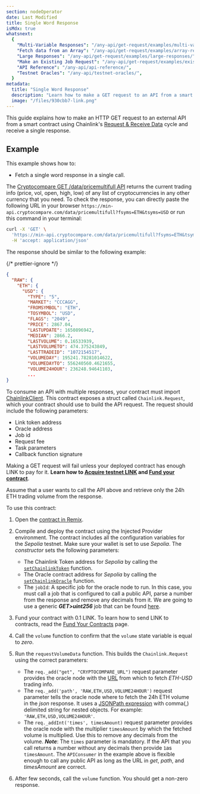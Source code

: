 ```yaml
---
section: nodeOperator
date: Last Modified
title: Single Word Response
isMdx: true
whatsnext:
  {
    "Multi-Variable Responses": "/any-api/get-request/examples/multi-variable-responses/",
    "Fetch data from an Array": "/any-api/get-request/examples/array-response/",
    "Large Responses": "/any-api/get-request/examples/large-responses/",
    "Make an Existing Job Request": "/any-api/get-request/examples/existing-job-request/",
    "API Reference": "/any-api/api-reference/",
    "Testnet Oracles": "/any-api/testnet-oracles/",
  }
metadata:
  title: "Single Word Response"
  description: "Learn how to make a GET request to an API from a smart contract, using Chainlink."
  image: "/files/930cbb7-link.png"
---
```



<AnyApiCallout callout="usefunctions" />

This guide explains how to make an HTTP GET request to an external API from a smart contract using Chainlink's [Request & Receive Data](/any-api/introduction) cycle and receive a single response.

<AnyApiCallout callout="prerequisites" />

## Example

This example shows how to:

- Fetch a single word response in a single call.

The [Cryptocompare GET /data/pricemultifull API](https://min-api.cryptocompare.com/documentation?key=Price&cat=multipleSymbolsFullPriceEndpoint) returns the current trading info (price, vol, open, high, low) of any list of cryptocurrencies in any other currency that you need. To check the response, you can directly paste the following URL in your browser `https://min-api.cryptocompare.com/data/pricemultifull?fsyms=ETH&tsyms=USD` or run this command in your terminal:

```bash
curl -X 'GET' \
  'https://min-api.cryptocompare.com/data/pricemultifull?fsyms=ETH&tsyms=USD' \
  -H 'accept: application/json'
```

The response should be similar to the following example:

{/* prettier-ignore */}
```json
{
  "RAW": {
    "ETH": {
      "USD": {
        "TYPE": "5",
        "MARKET": "CCCAGG",
        "FROMSYMBOL": "ETH",
        "TOSYMBOL": "USD",
        "FLAGS": "2049",
        "PRICE": 2867.04,
        "LASTUPDATE": 1650896942,
        "MEDIAN": 2866.2,
        "LASTVOLUME": 0.16533939,
        "LASTVOLUMETO": 474.375243849,
        "LASTTRADEID": "1072154517",
        "VOLUMEDAY": 195241.78281014622,
        "VOLUMEDAYTO": 556240560.4621655,
        "VOLUME24HOUR": 236248.94641103,
        ...
}
```

To consume an API with multiple responses, your contract must import [ChainlinkClient](https://github.com/smartcontractkit/chainlink/blob/develop/contracts/src/v0.8/operatorforwarder/ChainlinkClient.sol). This contract exposes a struct called `Chainlink.Request`, which your contract should use to build the API request. The request should include the following parameters:

- Link token address
- Oracle address
- Job id
- Request fee
- Task parameters
- Callback function signature

<Aside type="caution" title="Note on Funding Contracts">

Making a GET request will fail unless your deployed contract has enough LINK to pay for it. **Learn how to [Acquire testnet LINK](/resources/acquire-link) and [Fund your contract](/resources/fund-your-contract)**.

</Aside>

Assume that a user wants to call the API above and retrieve only the 24h ETH trading volume from the response.

<CodeSample src="samples/APIRequests/APIConsumer.sol" />

To use this contract:

1. Open the [contract in Remix](https://remix.ethereum.org/#url=https://docs.chain.link/samples/APIRequests/APIConsumer.sol).

1. Compile and deploy the contract using the Injected Provider environment. The contract includes all the configuration variables for the _Sepolia_ testnet. Make sure your wallet is set to use _Sepolia_. The _constructor_ sets the following parameters:

   - The Chainlink Token address for _Sepolia_ by calling the [`setChainlinkToken`](/any-api/api-reference/#setchainlinktoken) function.
   - The Oracle contract address for _Sepolia_ by calling the [`setChainlinkOracle`](/any-api/api-reference/#setchainlinkoracle) function.
   - The `jobId`: A specific job for the oracle node to run. In this case, you must call a job that is configured to call a public API, parse a number from the response and remove any decimals from it. We are going to use a generic **_GET>uint256_** job that can be found [here](/any-api/testnet-oracles/#jobs).

1. Fund your contract with 0.1 LINK. To learn how to send LINK to contracts, read the [Fund Your Contracts](/resources/fund-your-contract) page.

1. Call the `volume` function to confirm that the `volume` state variable is equal to _zero_.

1. Run the `requestVolumeData` function. This builds the `Chainlink.Request` using the correct parameters:

   - The `req._add("get", "CRYPTOCOMPARE_URL")` request parameter provides the oracle node with the [URL](https://min-api.cryptocompare.com/data/pricemultifull?fsyms=ETH&tsyms=USD) from which to fetch _ETH-USD_ trading info.
   - The `req._add('path', 'RAW,ETH,USD,VOLUME24HOUR')` request parameter tells the oracle node where to fetch the 24h ETH volume in the _json_ response. It uses a [JSONPath expression](https://jsonpath.com/) with comma(,) delimited string for nested objects. For example: `'RAW,ETH,USD,VOLUME24HOUR'`.
   - The `req._addInt('times', timesAmount)` request parameter provides the oracle node with the multiplier `timesAmount` by which the fetched volume is multiplied. Use this to remove any decimals from the volume. **_Note_**: The `times` parameter is mandatory. If the API that you call returns a number without any decimals then provide `1`as `timesAmount`.
     The `APIConsumer` in the example above is flexible enough to call any public API as long as the URL in _get_, _path_, and _timesAmount_ are correct.

1. After few seconds, call the `volume` function. You should get a non-zero response.

<AnyApiCallout callout="common" />
